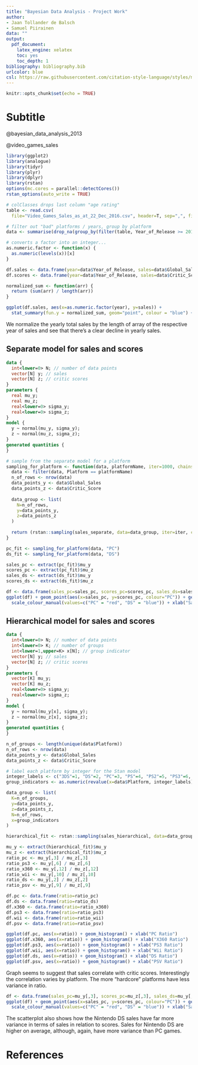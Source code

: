 ```yaml
---
title: "Bayesian Data Analysis - Project Work"
author: 
- Jaan Tollander de Balsch
- Samuel Piirainen
data: ""
output: 
  pdf_document: 
    latex_engine: xelatex
    toc: yes
    toc_depth: 1
bibliography: bibliography.bib
urlcolor: blue
csl: https://raw.githubusercontent.com/citation-style-language/styles/master/harvard-anglia-ruskin-university.csl
---
```


```r
knitr::opts_chunk$set(echo = TRUE)
```

# Subtitle
@bayesian_data_analysis_2013

@video_games_sales

```r
library(ggplot2)
library(analogue)
library(tidyr)
library(plyr)
library(dplyr)
library(rstan)
options(mc.cores = parallel::detectCores())
rstan_options(auto_write = TRUE)

# colClasses drops last column "age rating"
table <- read.csv(
  file="Video_Games_Sales_as_at_22_Dec_2016.csv", header=T, sep=",", fill=T, stringsAsFactors=F, colClasses=c(rep(NA, 15), "NULL"))

# filter out "bad" platforms / years, group by platform
data <- summarise(drop_na(group_by(filter(table, Year_of_Release >= 2010, Platform != "GBA", Platform != "GC"), Platform, Name, Year_of_Release, Global_Sales, Critic_Score)))
```

```r
# converts a factor into an integer...
as.numeric.factor <- function(x) {
  as.numeric(levels(x))[x]
}

df.sales <- data.frame(year=data$Year_of_Release, sales=data$Global_Sales)
df.scores <- data.frame(year=data$Year_of_Release, sales=data$Critic_Score)

normalized_sum <- function(arr) {
  return (sum(arr) / length(arr))
}

ggplot(df.sales, aes(x=as.numeric.factor(year), y=sales)) + 
  stat_summary(fun.y = normalized_sum, geom="point", colour = "blue") + geom_smooth(method='lm') + xlab("Year") + ylab("Sales")
```

We normalize the yearly total sales by the length of array of the respective year of sales and see that there's a clear decline in yearly sales.

## Separate model for sales and scores

```stan
data {
  int<lower=0> N; // number of data points
  vector[N] y; // sales
  vector[N] z; // critic scores
}
parameters {
  real mu_y;
  real mu_z;
  real<lower=0> sigma_y;
  real<lower=0> sigma_z;
}
model {
  y ~ normal(mu_y, sigma_y);
  z ~ normal(mu_z, sigma_z);
}
generated quantities {
}
```

```r
# sample from the separate model for a platform
sampling_for_platform <- function(data, platformName, iter=1000, chains=4) {
  data <- filter(data, Platform == platformName)
  n_of_rows <- nrow(data)
  data_points_y <- data$Global_Sales
  data_points_z <- data$Critic_Score
  
  data_group <- list(
    N=n_of_rows,
    y=data_points_y,
    z=data_points_z
  )
  
  return (rstan::sampling(sales_separate, data=data_group, iter=iter, chains=chains))
}
```

```r
pc_fit <- sampling_for_platform(data, "PC")
ds_fit <- sampling_for_platform(data, "DS")

sales_pc <- extract(pc_fit)$mu_y
scores_pc <- extract(pc_fit)$mu_z
sales_ds <- extract(ds_fit)$mu_y
scores_ds <- extract(ds_fit)$mu_z
```

```r
df <- data.frame(sales_pc=sales_pc, scores_pc=scores_pc, sales_ds=sales_ds, scores_ds=scores_ds)
ggplot(df) + geom_point(aes(x=sales_pc, y=scores_pc, colour="PC")) + geom_point(aes(x=sales_ds, y=scores_ds, colour="DS")) +
  scale_colour_manual(values=c("PC" = "red", "DS" = "blue")) + xlab("Sales") + ylab("Scores")
```

## Hierarchical model for sales and scores

```stan
data {
  int<lower=0> N; // number of data points
  int<lower=0> K; // number of groups
  int<lower=1,upper=K> x[N]; // group indicator
  vector[N] y; // sales
  vector[N] z; // critic scores
}
parameters {
  vector[K] mu_y;
  vector[K] mu_z;
  real<lower=0> sigma_y;
  real<lower=0> sigma_z;
}
model {
  y ~ normal(mu_y[x], sigma_y);
  z ~ normal(mu_z[x], sigma_z);
}
generated quantities {
}
```

```r
n_of_groups <- length(unique(data$Platform))
n_of_rows <- nrow(data)
data_points_y <- data$Global_Sales
data_points_z <- data$Critic_Score

# label each platform by integer for the Stan model
integer_labels <- c("3DS"=1, "DS"=2, "PC"=3, "PS"=4, "PS2"=5, "PS3"=6, "PS4"=7, "PSP"=8, "PSV"=9, "Wii"=10, "WiiU"=11, "X360"=12, "XB"=13, "XOne"=14)
group_indicators <- as.numeric(revalue(x=data$Platform, integer_labels))

data_group <- list(
  K=n_of_groups,
  y=data_points_y,
  z=data_points_z,
  N=n_of_rows,
  x=group_indicators
)

hierarchical_fit <- rstan::sampling(sales_hierarchical, data=data_group, iter=1000, chains=4)
```

```r
mu_y <- extract(hierarchical_fit)$mu_y
mu_z <- extract(hierarchical_fit)$mu_z
ratio_pc <- mu_y[,3] / mu_z[,3]
ratio_ps3 <- mu_y[,6] / mu_z[,6]
ratio_x360 <- mu_y[,12] / mu_z[,12]
ratio_wii <- mu_y[,10] / mu_z[,10]
ratio_ds <- mu_y[,2] / mu_z[,2]
ratio_psv <- mu_y[,9] / mu_z[,9]

df.pc <- data.frame(ratio=ratio_pc)
df.ds <- data.frame(ratio=ratio_ds)
df.x360 <- data.frame(ratio=ratio_x360)
df.ps3 <- data.frame(ratio=ratio_ps3)
df.wii <- data.frame(ratio=ratio_wii)
df.psv <- data.frame(ratio=ratio_psv)

ggplot(df.pc, aes(x=ratio)) + geom_histogram() + xlab("PC Ratio")
ggplot(df.x360, aes(x=ratio)) + geom_histogram() + xlab("X360 Ratio")
ggplot(df.ps3, aes(x=ratio)) + geom_histogram() + xlab("PS3 Ratio")
ggplot(df.wii, aes(x=ratio)) + geom_histogram() + xlab("Wii Ratio")
ggplot(df.ds, aes(x=ratio)) + geom_histogram() + xlab("DS Ratio")
ggplot(df.psv, aes(x=ratio)) + geom_histogram() + xlab("PSV Ratio")

```

Graph seems to suggest that sales correlate with critic scores. Interestingly the correlation varies by platform. The more "hardcore" platforms have less variance in ratio.

```r
df <- data.frame(sales_pc=mu_y[,3], scores_pc=mu_z[,3], sales_ds=mu_y[,2], scores_ds=mu_z[,2])
ggplot(df) + geom_point(aes(x=sales_pc, y=scores_pc, colour="PC")) + geom_point(aes(x=sales_ds, y=scores_ds, colour="DS")) +
  scale_colour_manual(values=c("PC" = "red", "DS" = "blue")) + xlab("Sales") + ylab("Scores")
```

The scatterplot also shows how the Nintendo DS sales have far more variance in terms of sales in relation to scores. Sales for Nintendo DS are higher on average, although, again, have more variance than PC games.

# References

